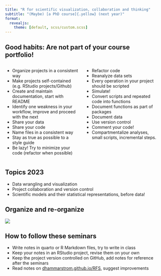 ```yaml
---
title: "R for scientific visualization, collaboration and thinking"
subtitle: "(Maybe) [a PhD course]{.yellow} (next year)"
format:
  revealjs:
    theme: [default, scss/custom.scss]
---
```


## [Good habits:]{.yellow} Are not part of your course portfolio! {.smaller}

:::: {.columns}

::: {.column width="50%"}
- Organize projects in a consistent way <!--Karl Broman  -->
- Make projects self-contained (e.g. RStudio projects/Github)
- Create and maintain documentation, start with README
- Identify one weakness in your workflow, improve and proceed with the next <!-- Karl Broman --> 
- Share your data
- Share your code
- Name files in a consistent way <!--  --->
- Stay as true as possible to a style guide
- Be lazy! Try to minimize your code (refactor when possible)
:::

::: {.column width="50%"}
- Refactor code <!-- https://datasemantics.co/15-habits-of-highly-effective-data-scientists/  -->
- Reanalyze data sets <!-- Andrew Gelman https://statmodeling.stat.columbia.edu/2023/10/04/you-can-learn-a-lot-from-reanalyzing-data-signing-at-the-beginning-example-but-also-many-others/ -->
- Every operation in your project should be scripted <!-- Karl Broman "everything with a script" -->
- Simulate! <!-- Statistical rethinking among others -->
- Convert scripts and repeated code into functions <!-- Broman et al -->
- Document functions as part of packages <!-- Broman et al -->
- Document data
- Use version control
- Comment your code!
- Compartmentalize analyses, small scripts, incremental steps.

:::

::::

## Topics 2023

- Data wrangling and visualization
- Project collaboration and version control
- Scientific models and their statistical representations, [before data!]{.yellow}




## [Organize and re-organize]{.yellow}

![](img/wire.png)


## How to follow these seminars

- Write notes in quarto or R Markdown files, [try to write in class]{.yellow}
- Keep your notes in an RStudio project, [revise them on your own]{.yellow}
- Keep the project version controlled on GitHub, [add notes for reference after the seminars]{.yellow}
- Read notes on [dhammarstrom.github.io/RFS](https://dhammarstrom.github.io/RFS), [suggest improvements]{.yellow}







